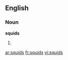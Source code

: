 ==English==

===Noun===
'''squids'''

# {{plural of|[[squid]]}}

[[ar:squids]]
[[fr:squids]]
[[vi:squids]]